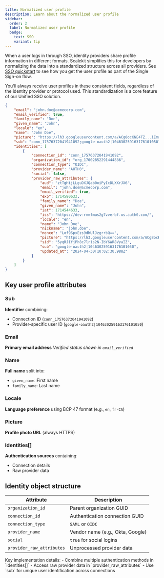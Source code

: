 ```yaml
---
title: Normalized user profile
description: Learn about the normalized user profile
sidebar:
  order: 2
  label: Normalized user profile
  badge:
    text: SSO
    variant: tip
---
```



When a user logs in through SSO, identity providers share profile information in different formats. Scalekit simplifies this for developers by normalizing the data into a standardized structure across all providers. See [SSO quickstart](/manual/sso-quickstart) to see how you get the user profile as part of the Single Sign-on flow.

You'll always receive user profiles in these consistent fields, regardless of the identity provider or protocol used. This standardization is a core feature of our Unified SSO solution.

```json title="Example user profile" wrap
{
    "email": "john.doe@acmecorp.com",
    "email_verified": true,
    "family_name": "Doe",
    "given_name": "John",
    "locale": "en",
    "name": "John Doe",
    "picture": "https://lh3.googleusercontent.com/a/ACg8ocKNE4TZ...iEma17URCEf=s96-c",
    "sub": "conn_17576372041941092;google-oauth2|104630259163176101050",
    "identities": [
        {
            "connection_id": "conn_17576372041941092",
            "organization_id": "org_17002852291444836",
            "connection_type": "OIDC",
            "provider_name": "AUTH0",
            "social": false,
            "provider_raw_attributes": {
                "aud": "ztTgHijLLguDXJQab0oiPyIcDLXXrJX6",
                "email": "john.doe@acmecorp.com",
                "email_verified": true,
                "exp": 1714580633,
                "family_name": "Doe",
                "given_name": "John",
                "iat": 1714544633,
                "iss": "https://dev-rmmfmus2g7vverbf.us.auth0.com/",
                "locale": "en",
                "name": "John Doe",
                "nickname": "john.doe",
                "nonce": "Lof9SpxEzs9dhUlJzgrrbQ==",
                "picture": "https://lh3.googleusercontent.com/a/ACg8ocKNE4T...17URCEf=s96-c",
                "sid": "5yqRJIfjPh8c7lr1s2N-IbY6WR8VyaIZ",
                "sub": "google-oauth2|104630259163176101050",
                "updated_at": "2024-04-30T10:02:30.988Z"
            }
        }
    ]
}
```

## Key user profile attributes

### Sub
**Identifier** combining:
- Connection ID (`conn_17576372041941092`)
- Provider-specific user ID (`google-oauth2|104630259163176101050`)

### Email
**Primary email address**
*Verified status shown in `email_verified`*

### Name
**Full name** split into:
- `given_name`: First name
- `family_name`: Last name

### Locale
**Language preference** using BCP 47 format (e.g., `en`, `fr-CA`)

### Picture
**Profile photo URL** (always HTTPS)

### Identities[]
**Authentication sources** containing:
- Connection details
- Raw provider data

## Identity object structure

| Attribute | Description |
|-----------|-------------|
| `organization_id` | Parent organization GUID |
| `connection_id` | Authentication connection GUID |
| `connection_type` | `SAML` or `OIDC` |
| `provider_name` | Vendor name (e.g., Okta, Google) |
| `social` | `true` for social logins |
| `provider_raw_attributes` | Unprocessed provider data |

<Aside type="note">
Key implementation details:
- Combine multiple authentication methods in `identities[]`
- Access raw provider data in `provider_raw_attributes`
- Use `sub` for unique user identification across connections
</Aside>
